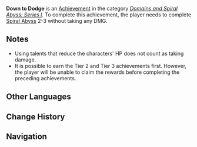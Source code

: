{{Achievement Infobox
|title        = Down to Dodge
|id           = 82047
|order id     = 2047
|category     = Domains and Spiral Abyss: Series I
|description  = Complete [[Spiral Abyss]] 2-3 without taking any DMG.
|requirements = 
|primogems    = 5
|tracking     = Tracks your total amount.
|topic        = 
|set          = Down to Dodge
|tier         = 1
|tiers_total  = 3
|tier1        = Down to Dodge (Tier 1)
|tier2        = Down to Dodge (Tier 2)
|tier3        = Down to Dodge (Tier 3)
|prev         = 
|next         = Down to Dodge (Tier 2)
}}
'''Down to Dodge''' is an [[Achievement]] in the category ''[[Domains and Spiral Abyss: Series I]]''. To complete this achievement, the player needs to complete [[Spiral Abyss]] 2-3 without taking any DMG.

==Notes==
*Using talents that reduce the characters' HP does not count as taking damage.
*It is possible to earn the Tier 2 and Tier 3 achievements first. However, the player will be unable to claim the rewards before completing the preceding achievements.
<!--
==Trivia==

==Video Guides==
{{EVT
|video1   = 
|caption1 = 
}}
-->

==Other Languages==
{{Transclude|Down to Dodge|Other Languages}}

==Change History==
{{Change History|1.0}}
<!--
==References==
{{Reflist}}
-->
==Navigation==
{{Achievement Navbox|Domains and Spiral Abyss: Series I}}